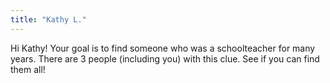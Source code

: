 ```yaml
---
title: "Kathy L."
---
```


Hi Kathy! Your goal is to find someone who was a schoolteacher for many years. There are 3 people (including you) with this clue. See if you can find them all!
